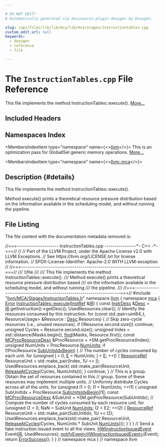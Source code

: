 ```yaml
---

# DO NOT EDIT!
# Automatically generated via docusaurus-plugin-doxygen by Doxygen.

slug: /api/files/lib/lib/mca/lib/mca/stages/instructiontables-cpp
custom_edit_url: null
keywords:
  - doxygen
  - reference
  - file

---
```





# The `InstructionTables.cpp` File Reference

<DoxygenPage pluginConfig={pluginConfig}>

This file implements the method InstructionTables::execute(). <a href="#details">More...</a>

## Included Headers

<IncludesList>
<IncludesListItem
  filePath="llvm/MCA/Stages/InstructionTables.h"
  permalink="/docs/api/files/include/include/llvm/include/llvm/mca/include/llvm/mca/stages/instructiontables-h"
  isLocal="true" />
</IncludesList>

## Namespaces Index

<MembersIndex>

<MembersIndexItem
  type="namespace"
  name={<><a href="/docs/api/namespaces/llvm">llvm</a></>}>
This is an optimization pass for GlobalISel generic memory operations. <a href="/docs/api/namespaces/llvm/#details">More...</a>
</MembersIndexItem>

<MembersIndexItem
  type="namespace"
  name={<><a href="/docs/api/namespaces/llvm/mca">llvm::mca</a></>}>
</MembersIndexItem>

</MembersIndex>

## Description {#details}

This file implements the method InstructionTables::execute().

Method execute() prints a theoretical resource pressure distribution based on the information available in the scheduling model, and without running the pipeline.

## File Listing

The file content with the documentation metadata removed is:

<ProgramListing>

<Link id="l00001" /><CodeLine lineNumber="1"><span class="doxyHighlightComment">//===--------------------- InstructionTables.cpp ----------------&#42;- C++ -&#42;-===//</span></CodeLine>
<Link id="l00002" /><CodeLine lineNumber="2"><span class="doxyHighlightComment">//</span></CodeLine>
<Link id="l00003" /><CodeLine lineNumber="3"><span class="doxyHighlightComment">// Part of the LLVM Project, under the Apache License v2.0 with LLVM Exceptions.</span></CodeLine>
<Link id="l00004" /><CodeLine lineNumber="4"><span class="doxyHighlightComment">// See https://llvm.org/LICENSE.txt for license information.</span></CodeLine>
<Link id="l00005" /><CodeLine lineNumber="5"><span class="doxyHighlightComment">// SPDX-License-Identifier: Apache-2.0 WITH LLVM-exception</span></CodeLine>
<Link id="l00006" /><CodeLine lineNumber="6"><span class="doxyHighlightComment">//</span></CodeLine>
<Link id="l00007" /><CodeLine lineNumber="7"><span class="doxyHighlightComment">//===----------------------------------------------------------------------===//</span></CodeLine>
<Link id="l00008" /><CodeLine lineNumber="8"><span class="doxyHighlightComment">/// \\file</span></CodeLine>
<Link id="l00009" /><CodeLine lineNumber="9"><span class="doxyHighlightComment">///</span></CodeLine>
<Link id="l00010" /><CodeLine lineNumber="10"><span class="doxyHighlightComment">/// This file implements the method InstructionTables::execute().</span></CodeLine>
<Link id="l00011" /><CodeLine lineNumber="11"><span class="doxyHighlightComment">/// Method execute() prints a theoretical resource pressure distribution based</span></CodeLine>
<Link id="l00012" /><CodeLine lineNumber="12"><span class="doxyHighlightComment">/// on the information available in the scheduling model, and without running</span></CodeLine>
<Link id="l00013" /><CodeLine lineNumber="13"><span class="doxyHighlightComment">/// the pipeline.</span></CodeLine>
<Link id="l00014" /><CodeLine lineNumber="14"><span class="doxyHighlightComment">///</span></CodeLine>
<Link id="l00015" /><CodeLine lineNumber="15"><span class="doxyHighlightComment">//===----------------------------------------------------------------------===//</span></CodeLine>
<Link id="l00016" /><CodeLine lineNumber="16"></CodeLine>
<Link id="l00017" /><CodeLine lineNumber="17"><span class="doxyHighlightPreprocessor">#include &quot;<a href="/docs/api/files/include/include/llvm/include/llvm/mca/include/llvm/mca/stages/instructiontables-h">llvm/MCA/Stages/InstructionTables.h</a>&quot;</span></CodeLine>
<Link id="l00018" /><CodeLine lineNumber="18"></CodeLine>
<Link id="l00019" /><CodeLine lineNumber="19"><span class="doxyHighlightKeyword">namespace </span><span class="doxyHighlight"><a href="/docs/api/namespaces/llvm">llvm</a> &#123;</span></CodeLine>
<Link id="l00020" /><CodeLine lineNumber="20"><span class="doxyHighlightKeyword">namespace </span><span class="doxyHighlight"><a href="/docs/api/namespaces/llvm/mca">mca</a> &#123;</span></CodeLine>
<Link id="l00021" /><CodeLine lineNumber="21"></CodeLine>
<Link id="l00022" /><CodeLine lineNumber="22" lineLink="/docs/api/classes/llvm/mca/instructiontables/#a6ffb9a2c7dd35d00caafff2f009ecd81"><span class="doxyHighlight"><a href="/docs/api/classes/llvm/error">Error</a> <a href="/docs/api/classes/llvm/mca/instructiontables/#a6ffb9a2c7dd35d00caafff2f009ecd81">InstructionTables::execute</a>(<a href="/docs/api/classes/llvm/mca/instref">InstRef</a> &amp;<a href="/docs/api/files/lib/lib/codegen/lib/codegen/globalisel/legalizer-cpp/#a05ab4853f7153e537774d02580e761ec">IR</a>) &#123;</span></CodeLine>
<Link id="l00023" /><CodeLine lineNumber="23"><span class="doxyHighlight">  </span><span class="doxyHighlightKeyword">const</span><span class="doxyHighlight"> <a href="/docs/api/structs/llvm/mca/instrdesc">InstrDesc</a> &amp;<a href="/docs/api/namespaces/llvm/#a4de98a9acffcef5bb4b31862cb8c72ac">Desc</a> = <a href="/docs/api/files/lib/lib/codegen/lib/codegen/globalisel/legalizer-cpp/#a05ab4853f7153e537774d02580e761ec">IR</a>.getInstruction()-&gt;getDesc();</span></CodeLine>
<Link id="l00024" /><CodeLine lineNumber="24"><span class="doxyHighlight">  UsedResources.clear();</span></CodeLine>
<Link id="l00025" /><CodeLine lineNumber="25"></CodeLine>
<Link id="l00026" /><CodeLine lineNumber="26"><span class="doxyHighlight">  </span><span class="doxyHighlightComment">// Identify the resources consumed by this instruction.</span></CodeLine>
<Link id="l00027" /><CodeLine lineNumber="27"><span class="doxyHighlight">  </span><span class="doxyHighlightKeywordFlow">for</span><span class="doxyHighlight"> (</span><span class="doxyHighlightKeyword">const</span><span class="doxyHighlight"> std::pair&lt;uint64&#95;t, ResourceUsage&gt; &amp;Resource :</span></CodeLine>
<Link id="l00028" /><CodeLine lineNumber="28"><span class="doxyHighlight">       <a href="/docs/api/namespaces/llvm/#a4de98a9acffcef5bb4b31862cb8c72ac">Desc</a>.Resources) &#123;</span></CodeLine>
<Link id="l00029" /><CodeLine lineNumber="29"><span class="doxyHighlight">    </span><span class="doxyHighlightComment">// Skip zero-cycle resources (i.e., unused resources).</span></CodeLine>
<Link id="l00030" /><CodeLine lineNumber="30"><span class="doxyHighlight">    </span><span class="doxyHighlightKeywordFlow">if</span><span class="doxyHighlight"> (!Resource.second.size())</span></CodeLine>
<Link id="l00031" /><CodeLine lineNumber="31"><span class="doxyHighlight">      </span><span class="doxyHighlightKeywordFlow">continue</span><span class="doxyHighlight">;</span></CodeLine>
<Link id="l00032" /><CodeLine lineNumber="32"><span class="doxyHighlight">    </span><span class="doxyHighlightKeywordType">unsigned</span><span class="doxyHighlight"> Cycles = Resource.second.size();</span></CodeLine>
<Link id="l00033" /><CodeLine lineNumber="33"><span class="doxyHighlight">    </span><span class="doxyHighlightKeywordType">unsigned</span><span class="doxyHighlight"> Index = std::distance(Masks.begin(), <a href="/docs/api/namespaces/llvm/#a086e9fbdb06276db7753101a08a63adf">find</a>(Masks, Resource.first));</span></CodeLine>
<Link id="l00034" /><CodeLine lineNumber="34"><span class="doxyHighlight">    </span><span class="doxyHighlightKeyword">const</span><span class="doxyHighlight"> <a href="/docs/api/structs/llvm/mcprocresourcedesc">MCProcResourceDesc</a> &amp;ProcResource = &#42;SM.getProcResource(Index);</span></CodeLine>
<Link id="l00035" /><CodeLine lineNumber="35"><span class="doxyHighlight">    </span><span class="doxyHighlightKeywordType">unsigned</span><span class="doxyHighlight"> NumUnits = ProcResource.<a href="/docs/api/structs/llvm/mcprocresourcedesc/#a9d4d0cc34fcce4779dc4445d8265fffc">NumUnits</a>;</span></CodeLine>
<Link id="l00036" /><CodeLine lineNumber="36"><span class="doxyHighlight">    </span><span class="doxyHighlightKeywordFlow">if</span><span class="doxyHighlight"> (!ProcResource.<a href="/docs/api/structs/llvm/mcprocresourcedesc/#a7ce1d4d9b7074763095e905a7848440f">SubUnitsIdxBegin</a>) &#123;</span></CodeLine>
<Link id="l00037" /><CodeLine lineNumber="37"><span class="doxyHighlight">      </span><span class="doxyHighlightComment">// The number of cycles consumed by each unit.</span></CodeLine>
<Link id="l00038" /><CodeLine lineNumber="38"><span class="doxyHighlight">      </span><span class="doxyHighlightKeywordFlow">for</span><span class="doxyHighlight"> (</span><span class="doxyHighlightKeywordType">unsigned</span><span class="doxyHighlight"> <a href="/docs/api/files/lib/lib/support/md5-cpp/#ac0eafdc9ee161b71e7af98af736952fd">I</a> = 0, <a href="/docs/api/files/lib/lib/ir/builtingcs-cpp/#abb2b3a60ccc38a28239e19a1646e0c8a">E</a> = NumUnits; <a href="/docs/api/files/lib/lib/support/md5-cpp/#ac0eafdc9ee161b71e7af98af736952fd">I</a> &lt; <a href="/docs/api/files/lib/lib/ir/builtingcs-cpp/#abb2b3a60ccc38a28239e19a1646e0c8a">E</a>; ++<a href="/docs/api/files/lib/lib/support/md5-cpp/#ac0eafdc9ee161b71e7af98af736952fd">I</a>) &#123;</span></CodeLine>
<Link id="l00039" /><CodeLine lineNumber="39"><span class="doxyHighlight">        <a href="/docs/api/namespaces/llvm/mca/#a961b7aeaca000c803c0f4b1df4d26c27">ResourceRef</a> ResourceUnit = std::make&#95;pair(Index, 1U &lt;&lt; <a href="/docs/api/files/lib/lib/support/md5-cpp/#ac0eafdc9ee161b71e7af98af736952fd">I</a>);</span></CodeLine>
<Link id="l00040" /><CodeLine lineNumber="40"><span class="doxyHighlight">        UsedResources.emplace&#95;back(</span></CodeLine>
<Link id="l00041" /><CodeLine lineNumber="41"><span class="doxyHighlight">            std::make&#95;pair(ResourceUnit, <a href="/docs/api/classes/llvm/mca/releaseatcycles">ReleaseAtCycles</a>(Cycles, NumUnits)));</span></CodeLine>
<Link id="l00042" /><CodeLine lineNumber="42"><span class="doxyHighlight">      &#125;</span></CodeLine>
<Link id="l00043" /><CodeLine lineNumber="43"><span class="doxyHighlight">      </span><span class="doxyHighlightKeywordFlow">continue</span><span class="doxyHighlight">;</span></CodeLine>
<Link id="l00044" /><CodeLine lineNumber="44"><span class="doxyHighlight">    &#125;</span></CodeLine>
<Link id="l00045" /><CodeLine lineNumber="45"></CodeLine>
<Link id="l00046" /><CodeLine lineNumber="46"><span class="doxyHighlight">    </span><span class="doxyHighlightComment">// This is a group. Obtain the set of resources contained in this</span></CodeLine>
<Link id="l00047" /><CodeLine lineNumber="47"><span class="doxyHighlight">    </span><span class="doxyHighlightComment">// group. Some of these resources may implement multiple units.</span></CodeLine>
<Link id="l00048" /><CodeLine lineNumber="48"><span class="doxyHighlight">    </span><span class="doxyHighlightComment">// Uniformly distribute Cycles across all of the units.</span></CodeLine>
<Link id="l00049" /><CodeLine lineNumber="49"><span class="doxyHighlight">    </span><span class="doxyHighlightKeywordFlow">for</span><span class="doxyHighlight"> (</span><span class="doxyHighlightKeywordType">unsigned</span><span class="doxyHighlight"> I1 = 0; I1 &lt; NumUnits; ++I1) &#123;</span></CodeLine>
<Link id="l00050" /><CodeLine lineNumber="50"><span class="doxyHighlight">      </span><span class="doxyHighlightKeywordType">unsigned</span><span class="doxyHighlight"> SubUnitIdx = ProcResource.<a href="/docs/api/structs/llvm/mcprocresourcedesc/#a7ce1d4d9b7074763095e905a7848440f">SubUnitsIdxBegin</a>&#91;I1&#93;;</span></CodeLine>
<Link id="l00051" /><CodeLine lineNumber="51"><span class="doxyHighlight">      </span><span class="doxyHighlightKeyword">const</span><span class="doxyHighlight"> <a href="/docs/api/structs/llvm/mcprocresourcedesc">MCProcResourceDesc</a> &amp;SubUnit = &#42;SM.getProcResource(SubUnitIdx);</span></CodeLine>
<Link id="l00052" /><CodeLine lineNumber="52"><span class="doxyHighlight">      </span><span class="doxyHighlightComment">// Compute the number of cycles consumed by each resource unit.</span></CodeLine>
<Link id="l00053" /><CodeLine lineNumber="53"><span class="doxyHighlight">      </span><span class="doxyHighlightKeywordFlow">for</span><span class="doxyHighlight"> (</span><span class="doxyHighlightKeywordType">unsigned</span><span class="doxyHighlight"> I2 = 0, NaN = SubUnit.<a href="/docs/api/structs/llvm/mcprocresourcedesc/#a9d4d0cc34fcce4779dc4445d8265fffc">NumUnits</a>; I2 &lt; E2; ++I2) &#123;</span></CodeLine>
<Link id="l00054" /><CodeLine lineNumber="54"><span class="doxyHighlight">        <a href="/docs/api/namespaces/llvm/mca/#a961b7aeaca000c803c0f4b1df4d26c27">ResourceRef</a> ResourceUnit = std::make&#95;pair(SubUnitIdx, 1U &lt;&lt; I2);</span></CodeLine>
<Link id="l00055" /><CodeLine lineNumber="55"><span class="doxyHighlight">        UsedResources.emplace&#95;back(std::make&#95;pair(</span></CodeLine>
<Link id="l00056" /><CodeLine lineNumber="56"><span class="doxyHighlight">            ResourceUnit,</span></CodeLine>
<Link id="l00057" /><CodeLine lineNumber="57"><span class="doxyHighlight">            <a href="/docs/api/classes/llvm/mca/releaseatcycles">ReleaseAtCycles</a>(Cycles, NumUnits &#42; SubUnit.<a href="/docs/api/structs/llvm/mcprocresourcedesc/#a9d4d0cc34fcce4779dc4445d8265fffc">NumUnits</a>)));</span></CodeLine>
<Link id="l00058" /><CodeLine lineNumber="58"><span class="doxyHighlight">      &#125;</span></CodeLine>
<Link id="l00059" /><CodeLine lineNumber="59"><span class="doxyHighlight">    &#125;</span></CodeLine>
<Link id="l00060" /><CodeLine lineNumber="60"><span class="doxyHighlight">  &#125;</span></CodeLine>
<Link id="l00061" /><CodeLine lineNumber="61"></CodeLine>
<Link id="l00062" /><CodeLine lineNumber="62"><span class="doxyHighlight">  </span><span class="doxyHighlightComment">// Send a fake instruction issued event to all the views.</span></CodeLine>
<Link id="l00063" /><CodeLine lineNumber="63"><span class="doxyHighlight">  <a href="/docs/api/classes/llvm/mca/hwinstructionissuedevent">HWInstructionIssuedEvent</a> Event(<a href="/docs/api/files/lib/lib/codegen/lib/codegen/globalisel/legalizer-cpp/#a05ab4853f7153e537774d02580e761ec">IR</a>, UsedResources);</span></CodeLine>
<Link id="l00064" /><CodeLine lineNumber="64"><span class="doxyHighlight">  <a href="/docs/api/classes/llvm/mca/stage/#a5a2650a836659cbcb7639c1e9d8582bd">notifyEvent&lt;HWInstructionIssuedEvent&gt;</a>(Event);</span></CodeLine>
<Link id="l00065" /><CodeLine lineNumber="65"><span class="doxyHighlight">  </span><span class="doxyHighlightKeywordFlow">return</span><span class="doxyHighlight"> <a href="/docs/api/classes/llvm/errorsuccess">ErrorSuccess</a>();</span></CodeLine>
<Link id="l00066" /><CodeLine lineNumber="66"><span class="doxyHighlight">&#125;</span></CodeLine>
<Link id="l00067" /><CodeLine lineNumber="67"></CodeLine>
<Link id="l00068" /><CodeLine lineNumber="68"><span class="doxyHighlight">&#125; </span><span class="doxyHighlightComment">// namespace mca</span></CodeLine>
<Link id="l00069" /><CodeLine lineNumber="69"><span class="doxyHighlight">&#125; </span><span class="doxyHighlightComment">// namespace llvm</span></CodeLine>

</ProgramListing>


</DoxygenPage>
